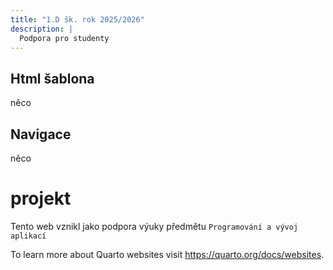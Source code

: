 ```yaml
---
title: "1.D šk. rok 2025/2026"
description: |
  Podpora pro studenty
---
```


## Html šablona

něco

## Navigace

něco

# projekt



Tento web vznikl jako podpora výuky předmětu `Programování a vývoj aplikací`

To learn more about Quarto websites visit <https://quarto.org/docs/websites>.
